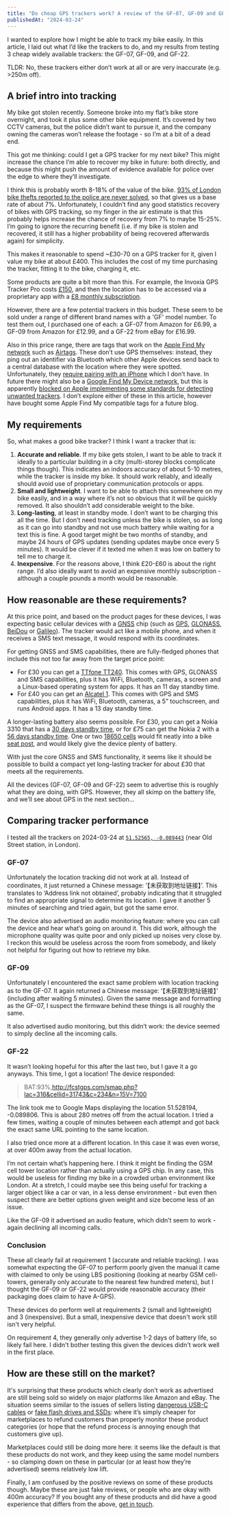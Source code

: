 ```yaml
---
title: "Do cheap GPS trackers work? A review of the GF-07, GF-09 and GF-22."
publishedAt: "2024-03-24"
---
```


I wanted to explore how I might be able to track my bike easily. In this article, I laid out what I’d like the trackers to do, and my results from testing 3 cheap widely available trackers: the GF-07, GF-09, and GF-22.

TLDR: No, these trackers either don’t work at all or are very inaccurate (e.g. >250m off).

## A brief intro into tracking 

My bike got stolen recently. Someone broke into my flat’s bike store overnight, and took it plus some other bike equipment. It’s covered by two CCTV cameras, but the police didn’t want to pursue it, and the company owning the cameras won’t release the footage - so I’m at a bit of a dead end.

This got me thinking: could I get a GPS tracker for my next bike? This might increase the chance I’m able to recover my bike in future: both directly, and because this might push the amount of evidence available for police over the edge to where they’ll investigate.

I think this is probably worth 8-18% of the value of the bike. [93% of London bike thefts reported to the police are never solved](https://www.bbc.co.uk/news/articles/cw0xp8w5x46o), so that gives us a base rate of about 7%. Unfortunately, I couldn’t find any good statistics recovery of bikes with GPS tracking, so my finger in the air estimate is that this probably helps increase the chance of recovery from 7% to maybe 15-25%. I’m going to ignore the recurring benefit (i.e. if my bike is stolen and recovered, it still has a higher probability of being recovered afterwards again) for simplicity.

This makes it reasonable to spend ~£30-70 on a GPS tracker for it, given I value my bike at about £400. This includes the cost of my time purchasing the tracker, fitting it to the bike, charging it, etc.

Some products are quite a bit more than this. For example, the Invoxia GPS Tracker Pro costs [£150](https://www.amazon.co.uk/Invoxia-Cellular-Tracker-1-Year-Subscription/dp/B08HM69GS2), and then the location has to be accessed via a proprietary app with a [£8 monthly subscription](https://www.invoxia.com/en-GB/compare).

However, there are a few potential trackers in this budget. These seem to be sold under a range of different brand names with a 'GF' model number. To test them out, I purchased one of each: a GF-07 from Amazon for £6.99, a GF-09 from Amazon for £12.99, and a GF-22 from eBay for £16.99.

Also in this price range, there are tags that work on the [Apple Find My network](https://en.wikipedia.org/wiki/Find_My) such as [Airtags](https://www.apple.com/uk/airtag/). These don’t use GPS themselves: instead, they ping out an identifier via Bluetooth which other Apple devices send back to a central database with the location where they were spotted. Unfortunately, they [require pairing with an iPhone](https://support.apple.com/en-gb/101602) which I don’t have. In future there might also be a [Google Find My Device network](https://blog.google/products/android/google-android-safety-features/), but this is apparently [blocked on Apple implementing some standards for detecting unwanted trackers](https://www.androidpolice.com/find-my-device-network-held-back-apple/). I don’t explore either of these in this article, however have bought some Apple Find My compatible tags for a future blog.

## My requirements

So, what makes a good bike tracker? I think I want a tracker that is:

1. **Accurate and reliable**. If my bike gets stolen, I want to be able to track it ideally to a particular building in a city (multi-storey blocks complicate things though). This indicates an indoors accuracy of about 5-10 metres, while the tracker is inside my bike. It should work reliably, and ideally should avoid use of proprietary communication protocols or apps.
2. **Small and lightweight**. I want to be able to attach this somewhere on my bike easily, and in a way where it’s not so obvious that it will be quickly removed. It also shouldn’t add considerable weight to the bike.
3. **Long-lasting**, at least in standby mode. I don’t want to be charging this all the time. But I don’t need tracking unless the bike is stolen, so as long as it can go into standby and not use much battery while waiting for a text this is fine. A good target might be two months of standby, and maybe 24 hours of GPS updates (sending updates maybe once every 5 minutes). It would be clever if it texted me when it was low on battery to tell me to charge it.
4. **Inexpensive**. For the reasons above, I think £20-£60 is about the right range. I’d also ideally want to avoid an expensive monthly subscription - although a couple pounds a month would be reasonable.

## How reasonable are these requirements?

At this price point, and based on the product pages for these devices, I was expecting basic cellular devices with a [GNSS](https://en.wikipedia.org/wiki/Satellite_navigation) chip (such as [GPS](https://en.wikipedia.org/wiki/Global_Positioning_System), [GLONASS](https://en.wikipedia.org/wiki/GLONASS), [BeiDou](https://en.wikipedia.org/wiki/BeiDou) or [Galileo](https://en.wikipedia.org/wiki/Galileo_(satellite_navigation))). The tracker would act like a mobile phone, and when it receives a SMS text message, it would respond with its coordinates.

For getting GNSS and SMS capabilities, there are fully-fledged phones that include this not too far away from the target price point:
* For £30 you can get a [TTfone TT240](https://www.amazon.co.uk/TTfone-TT240-Simple-Whatsapp-Mobile/dp/B08P7M64BJ). This comes with GPS, GLONASS and SMS capabilities, plus it has WiFi, Bluetooth, cameras, a screen and a Linux-based operating system for apps. It has an 11 day standby time.
* For £40 you can get an [Alcatel 1](https://www.amazon.co.uk/Alcatel-Volcano-Black-Unlocked-Smartphone/dp/B09LM8Q9BG/). This comes with GPS and SMS capabilities, plus it has WiFi, Bluetooth, cameras, a 5” touchscreen, and runs Android apps. It has a 13 day standby time.

A longer-lasting battery also seems possible. For £30, you can get a Nokia 3310 that has a [30 days standby time](https://www.techradar.com/news/new-nokia-3310-vs-original-nokia-3310-which-phone-is-king#:~:text=to%20a%20whopping-,31%20days%20of%20standby,-.), or for £75 can get the Nokia 2 with a [56 days standby time](https://nokiamob.net/2017/11/02/nokia-2-has-up-to-56-days-standby-time-differences-between-model-numbers/). One or two [18650 cells](https://en.wikipedia.org/wiki/18650_battery) would fit neatly into a bike [seat post](https://en.wikipedia.org/wiki/Seatpost), and would likely give the device plenty of battery.

With just the core GNSS and SMS functionality, it seems like it should be possible to build a compact yet long-lasting tracker for about £30 that meets all the requirements.

All the devices (GF-07, GF-09 and GF-22) seem to advertise this is roughly what they are doing, with GPS. However, they all skimp on the battery life, and we’ll see about GPS in the next section…

## Comparing tracker performance

I tested all the trackers on 2024-03-24 at [`51.52565, -0.089443`](https://geohack.toolforge.org/geohack.php?params=51_31_32_N_0_5_21_W) (near Old Street station, in London).

### GF-07

Unfortunately the location tracking did not work at all. Instead of coordinates, it just returned a Chinese message: ‘【未获取到地址链接】’. This translates to ‘Address link not obtained’, probably indicating that it struggled to find an appropriate signal to determine its location. I gave it another 5 minutes of searching and tried again, but got the same error.

The device also advertised an audio monitoring feature: where you can call the device and hear what’s going on around it. This did work, although the microphone quality was quite poor and only picked up noises very close by. I reckon this would be useless across the room from somebody, and likely not helpful for figuring out how to retrieve my bike.

### GF-09

Unfortunately I encountered the exact same problem with location tracking as to the GF-07. It again returned a Chinese message: ‘【未获取到地址链接】’ (including after waiting 5 minutes). Given the same message and formatting as the GF-07,  I suspect the firmware behind these things is all roughly the same.

It also advertised audio monitoring, but this didn’t work: the device seemed to simply decline all the incoming calls.

### GF-22

It wasn’t looking hopeful for this after the last two, but I gave it a go anyways. This time, I got a location! The device responded:

> BAT:93%,http://fcstgps.com/smap.php?lac=316&cellid=31743&c=234&n=15V=7100

The link took me to Google Maps displaying the location 51.528194, -0.089806. This is about 280 metres off from the actual location. I tried a few times, waiting a couple of minutes between each attempt and got back the exact same URL pointing to the same location.

I also tried once more at a different location. In this case it was even worse, at over 400m away from the actual location.

I’m not certain what’s happening here. I think it might be finding the GSM cell tower location rather than actually using a GPS chip. In any case, this would be useless for finding my bike in a crowded urban environment like London. At a stretch, I could maybe see this being useful for tracking a larger object like a car or van, in a less dense environment - but even then suspect there are better options given weight and size become less of an issue.

Like the GF-09 it advertised an audio feature, which didn’t seem to work - again declining all incoming calls.

### Conclusion

These all clearly fail at requirement 1 (accurate and reliable tracking). I was somewhat expecting the GF-07 to perform poorly given the manual it came with claimed to only be using LBS positioning (looking at nearby GSM cell-towers, generally only accurate to the nearest few hundred meters), but I thought the GF-09 or GF-22 would provide reasonable accuracy (their packaging does claim to have A-GPS).

These devices do perform well at requirements 2 (small and lightweight) and 3 (inexpensive). But a small, inexpensive device that doesn't work still isn't very helpful.

On requirement 4, they generally only advertise 1-2 days of battery life, so likely fail here. I didn't bother testing this given the devices didn't work well in the first place.

## How are these still on the market?

It's surprising that these products which clearly don't work as advertised are still being sold so widely on major platforms like Amazon and eBay. The situation seems similar to the issues of sellers listing [dangerous USB-C cables](https://www.theguardian.com/technology/2016/mar/30/amazon-clamps-down-dangerous-usb-c-cables) or [fake flash drives and SSDs](https://youtube.com/watch?v=QOhLlvNlI20): where it’s simply cheaper for marketplaces to refund customers than properly monitor these product categories (or hope that the refund process is annoying enough that customers give up).

Marketplaces could still be doing more here: it seems like the default is that these products do not work, and they keep using the same model numbers - so clamping down on these in particular (or at least how they’re advertised) seems relatively low lift.

Finally, I am confused by the positive reviews on some of these products though. Maybe these are just fake reviews, or people who are okay with 400m accuracy? If you bought any of these products and did have a good experience that differs from the above, [get in touch](/).
